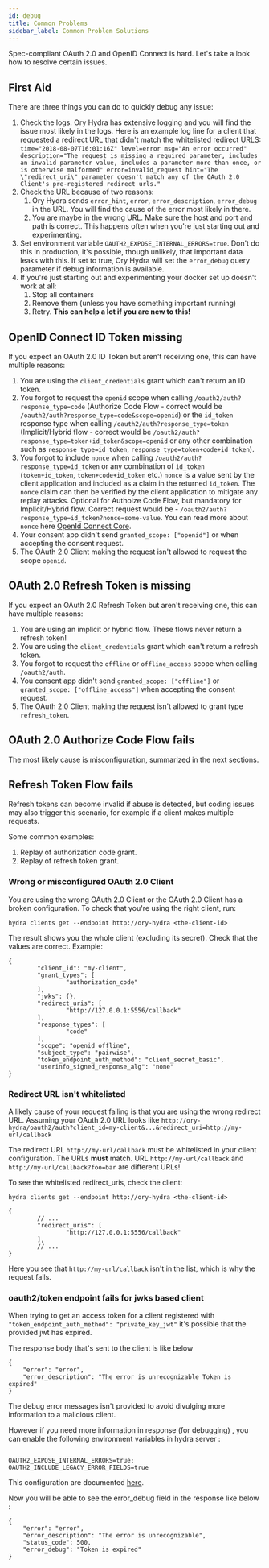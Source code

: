 ```yaml
---
id: debug
title: Common Problems
sidebar_label: Common Problem Solutions
---
```


Spec-compliant OAuth 2.0 and OpenID Connect is hard. Let's take a look how to
resolve certain issues.

## First Aid

There are three things you can do to quickly debug any issue:

1. Check the logs. Ory Hydra has extensive logging and you will find the issue
   most likely in the logs. Here is an example log line for a client that
   requested a redirect URL that didn't match the whitelisted redirect URLS:
   `time="2018-08-07T16:01:16Z" level=error msg="An error occurred" description="The request is missing a required parameter, includes an invalid parameter value, includes a parameter more than once, or is otherwise malformed" error=invalid_request hint="The \"redirect_uri\" parameter doesn't match any of the OAuth 2.0 Client's pre-registered redirect urls."`
2. Check the URL because of two reasons:
   1. Ory Hydra sends `error_hint`, `error`, `error_description`, `error_debug`
      in the URL. You will find the cause of the error most likely in there.
   2. You are maybe in the wrong URL. Make sure the host and port and path is
      correct. This happens often when you're just starting out and
      experimenting.
3. Set environment variable `OAUTH2_EXPOSE_INTERNAL_ERRORS=true`. Don't do this
   in production, it's possible, though unlikely, that important data leaks
   with this. If set to true, Ory Hydra will set the `error_debug` query
   parameter if debug information is available.
4. If you're just starting out and experimenting your docker set up doesn't
   work at all:
   1. Stop all containers
   2. Remove them (unless you have something important running)
   3. Retry. **This can help a lot if you are new to this!**

## OpenID Connect ID Token missing

If you expect an OAuth 2.0 ID Token but aren't receiving one, this can have
multiple reasons:

1. You are using the `client_credentials` grant which can't return an ID
   token.
2. You forgot to request the `openid` scope when calling
   `/oauth2/auth?response_type=code` (Authorize Code Flow - correct would be
   `/oauth2/auth?response_type=code&scope=openid`) or the `id_token` response
   type when calling `/oauth2/auth?response_type=token` (Implicit/Hybrid flow -
   correct would be `/oauth2/auth?response_type=token+id_token&scope=openid` or
   any other combination such as `response_type=id_token`,
   `response_type=token+code+id_token`).
3. You forgot to include `nonce` when calling
   `/oauth2/auth?response_type=id_token` or any combination of `id_token`
   (`token+id_token`, `token+code+id_token` etc.) `nonce` is a value sent by the
   client application and included as a claim in the returned `id_token`. The
   `nonce` claim can then be verified by the client application to mitigate any
   replay attacks. Optional for Authoize Code Flow, but mandatory for
   Implicit/Hybrid flow. Correct request would be -
   `/oauth2/auth?response_type=id_token?nonce=some-value`. You can read more
   about `nonce` here
   [OpenId Connect Core](https://openid.net/specs/openid-connect-core-1_0.html#NonceNotes).
4. Your consent app didn't send `granted_scope: ["openid"]` or when accepting
   the consent request.
5. The OAuth 2.0 Client making the request isn't allowed to request the scope
   `openid`.

## OAuth 2.0 Refresh Token is missing

If you expect an OAuth 2.0 Refresh Token but aren't receiving one, this can
have multiple reasons:

1. You are using an implicit or hybrid flow. These flows never return a refresh
   token!
2. You are using the `client_credentials` grant which can't return a refresh
   token.
3. You forgot to request the `offline` or `offline_access` scope when calling
   `/oauth2/auth`.
4. You consent app didn't send `granted_scope: ["offline"]` or
   `granted_scope: ["offline_access"]` when accepting the consent request.
5. The OAuth 2.0 Client making the request isn't allowed to grant type
   `refresh_token`.

## OAuth 2.0 Authorize Code Flow fails

The most likely cause is misconfiguration, summarized in the next sections.

## Refresh Token Flow fails

Refresh tokens can become invalid if abuse is detected, but coding issues may
also trigger this scenario, for example if a client makes multiple requests.

Some common examples:

1.  Replay of authorization code grant.
2.  Replay of refresh token grant.

### Wrong or misconfigured OAuth 2.0 Client

You are using the wrong OAuth 2.0 Client or the OAuth 2.0 Client has a broken
configuration. To check that you're using the right client, run:

```
hydra clients get --endpoint http://ory-hydra <the-client-id>
```

The result shows you the whole client (excluding its secret). Check that the
values are correct. Example:

```
{
        "client_id": "my-client",
        "grant_types": [
                "authorization_code"
        ],
        "jwks": {},
        "redirect_uris": [
                "http://127.0.0.1:5556/callback"
        ],
        "response_types": [
                "code"
        ],
        "scope": "openid offline",
        "subject_type": "pairwise",
        "token_endpoint_auth_method": "client_secret_basic",
        "userinfo_signed_response_alg": "none"
}
```

### Redirect URL isn't whitelisted

A likely cause of your request failing is that you are using the wrong redirect
URL. Assuming your OAuth 2.0 URL looks like
`http://ory-hydra/oauth2/auth?client_id=my-client&...&redirect_uri=http://my-url/callback`

The redirect URL `http://my-url/callback` must be whitelisted in your client
configuration. The URLs **must** match. URL `http://my-url/callback` and
`http://my-url/callback?foo=bar` are different URLs!

To see the whitelisted redirect_uris, check the client:

```
hydra clients get --endpoint http://ory-hydra <the-client-id>

{
        // ...
        "redirect_uris": [
                "http://127.0.0.1:5556/callback"
        ],
        // ...
}
```

Here you see that `http://my-url/callback` isn't in the list, which is why the
request fails.

### oauth2/token endpoint fails for jwks based client

When trying to get an access token for a client registered with
`"token_endpoint_auth_method": "private_key_jwt"` it's possible that the
provided jwt has expired.

The response body that's sent to the client is like below

```
{
    "error": "error",
    "error_description": "The error is unrecognizable Token is expired"
}
```

The debug error messages isn't provided to avoid divulging more information to
a malicious client.

However if you need more information in response (for debugging) , you can
enable the following environment variables in hydra server :

```

OAUTH2_EXPOSE_INTERNAL_ERRORS=true;
OAUTH2_INCLUDE_LEGACY_ERROR_FIELDS=true
```

This configuration are documented
[here](https://www.ory.sh/hydra/docs/reference/configuration/).

Now you will be able to see the error_debug field in the response like below :

```
{
    "error": "error",
    "error_description": "The error is unrecognizable",
    "status_code": 500,
    "error_debug": "Token is expired"
}
```
